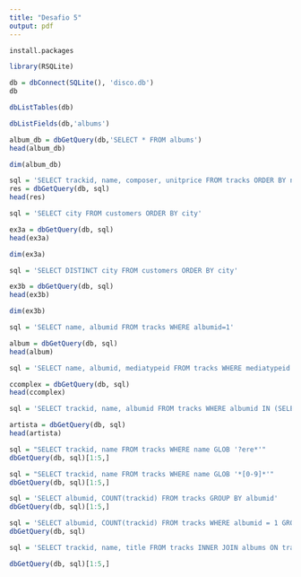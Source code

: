 ```yaml
---
title: "Desafio 5"
output: pdf
---
```


```r
install.packages
```

```r
library(RSQLite)

db = dbConnect(SQLite(), 'disco.db')
db

```

```r
dbListTables(db)
```

```r
dbListFields(db,'albums')
```

```r
album_db = dbGetQuery(db,'SELECT * FROM albums')
head(album_db)

```

```r
dim(album_db)
```

```r
sql = 'SELECT trackid, name, composer, unitprice FROM tracks ORDER BY name'
res = dbGetQuery(db, sql)
head(res)
```

```r
sql = 'SELECT city FROM customers ORDER BY city'

ex3a = dbGetQuery(db, sql)
head(ex3a)

```

```r
dim(ex3a)

```

```r
sql = 'SELECT DISTINCT city FROM customers ORDER BY city'

ex3b = dbGetQuery(db, sql)
head(ex3b)
```

```r
dim(ex3b)

```

```r
sql = 'SELECT name, albumid FROM tracks WHERE albumid=1'

album = dbGetQuery(db, sql)
head(album)
```

```r
sql = 'SELECT name, albumid, mediatypeid FROM tracks WHERE mediatypeid = 1 OR mediatypeid = 2 ORDER BY name LIMIT 5'

ccomplex = dbGetQuery(db, sql)
head(ccomplex)
```

```r
sql = 'SELECT trackid, name, albumid FROM tracks WHERE albumid IN (SELECT albumid FROM albums WHERE artistid == 12)'

artista = dbGetQuery(db, sql)
head(artista)
```

```r
sql = "SELECT trackid, name FROM tracks WHERE name GLOB '?ere*'"
dbGetQuery(db, sql)[1:5,]

```

```r
sql = "SELECT trackid, name FROM tracks WHERE name GLOB '*[0-9]*'"
dbGetQuery(db, sql)[1:5,]
```

```r
sql = 'SELECT albumid, COUNT(trackid) FROM tracks GROUP BY albumid'
dbGetQuery(db, sql)[1:5,]
```

```r
sql = 'SELECT albumid, COUNT(trackid) FROM tracks WHERE albumid = 1 GROUP BY albumid'
dbGetQuery(db, sql)
```

```r
sql = 'SELECT trackid, name, title FROM tracks INNER JOIN albums ON tracks.albumid = albums.albumid'

dbGetQuery(db, sql)[1:5,]

```
